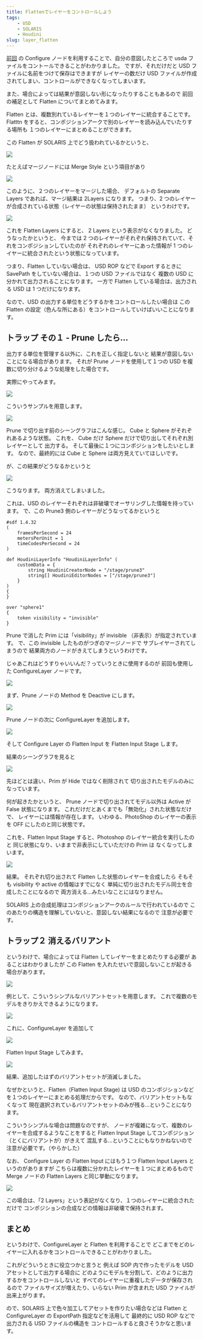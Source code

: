 ```yaml
---
title: Flattenでレイヤーをコントロールしよう
tags:
    - USD
    - SOLARIS
    - Houdini
slug: layer_flatten
---
```


[前回](edit_layer) の Configure ノードを利用することで、自分の意図したところで
usda ファイルをコントールできることがわかりました。
ですが、それだけだと USD ファイルに名前をつけて保存はできますが
レイヤーの数だけ USD ファイルが作成されてしまい、コントロールができなくなってしまいます。

また、場合によっては結果が意図しない形になったりすることもあるので
前回の補足として Flatten についてまとめてみます。

Flatten とは、複数別れているレイヤーを１つのレイヤーに統合することです。
Flatttn をすると、コンポジションアークで別のレイヤーを読み込んでいたりする場所も
１つのレイヤーにまとめることができます。

この Flatten が SOLARIS 上でどう扱われているかというと、

![](https://gyazo.com/190b91f4d6dc0aba8b3126ff2731b82d.png)

たとえばマージノードには Merge Style という項目があり

![](https://gyazo.com/3135b473882799e361a90aadaf3ba68c.png)

このように、２つのレイヤーをマージした場合、
デフォルトの Separate Layers であれば、マージ結果は 2Layers になります。
つまり、2 つのレイヤーが合成されている状態（レイヤーの状態は保持されたまま）
というわけです。

![](https://gyazo.com/eaa21c4482354aa0acd64ef2c323c366.png)

これを Flatten Layers にすると、 2 Layers という表示がなくなりました。
どうなったかというと、
今までは 2 つのレイヤーがそれぞれ保持されていて、それをコンポジションしていたのが
それぞれのレイヤーにあった情報が 1 つのレイヤーに統合されたという状態になっています。

つまり、Flatten していない場合は、 USD ROP などで Export するときに
SavePath をしていない場合は、１つの USD ファイルではなく
複数の USD に分かれて出力されることになります。
一方で Flatten している場合は、出力される USD は 1 つだけになります。

なので、USD の出力する単位をどうするかをコントロールしたい場合は
この Flatten の設定（色んな所にある）をコントロールしていけばいいことになります。

## トラップ その１ - Prune したら...

出力する単位を管理する以外に、これを正しく指定しないと
結果が意図しないことになる場合があります。
それが Prune ノードを使用して１つの USD を複数に切り分けるような処理をした場合です。

実際にやってみます。

![](https://gyazo.com/cdd0fdf1ec2415a0c937ab1e3b59afe5.png)

こういうサンプルを用意します。

![](https://gyazo.com/aa9e2ee1be6c29447e84f738a6e11702.png)

Prune で切り出す前のシーングラフはこんな感じ。
Cube と Sphere がそれぞれあるような状態。
これを、 Cube だけ Sphere だけで切り出してそれぞれ別レイヤーとして
出力する。
そして最後に１つにコンポジションをしたいとします。
なので、最終的には Cube と Sphere は両方見えていてほしいです。

が、この結果がどうなるかというと

![](https://gyazo.com/45df41da5e10d7c6bd942de46b5ce438.png)

こうなります。
両方消えてしまいました。

これは、USD のレイヤーそれぞれは非破壊でオーサリングした情報を持っています。
で、この Prune3 側のレイヤーがどうなってるかというと

```
#sdf 1.4.32
(
    framesPerSecond = 24
    metersPerUnit = 1
    timeCodesPerSecond = 24
)

def HoudiniLayerInfo "HoudiniLayerInfo" (
    customData = {
        string HoudiniCreatorNode = "/stage/prune3"
        string[] HoudiniEditorNodes = ["/stage/prune3"]
    }
)
{
}

over "sphere1"
{
    token visibility = "invisible"
}
```

Prune で消した Prim には「visibility」が invisible （非表示）が指定されています。
で、この invisible したものがつぎのマージノードで
サブレイヤーされてしまうので
結果両方のノードがきえてしまうというわけです。

じゃあこれはどうすりゃいいんだ？っていうときに使用するのが
前回も使用した ConfigureLayer ノードです。

![](https://gyazo.com/40d1819f4f64d1a1f1841bd530dfe992.png)

まず、Prune ノードの Method を Deactive にします。

![](https://gyazo.com/0a84665d50bc25c45487e6d305e723be.png)

Prune ノードの次に ConfigureLayer を追加します。

![](https://gyazo.com/43bca3b477249a0b330452c81c4a94fc.png)

そして Configure Layer の Flatten Input を Flatten Input Stage します。

結果のシーングラフを見ると

![](https://gyazo.com/538ee55ce1390d42b4633db63c0f1291.png)

先ほどとは違い、Prim が Hide ではなく削除されて
切り出されたモデルのみになっています。

何が起きたかというと、 Prune ノードで切り出されてモデル以外は
Active が False 状態になります。
これだけだとあくまでも「無効化」された状態なだけで、
レイヤーには情報が存在します。
いわゆる、PhotoShop のレイヤーの表示を OFF にしたのと同じ状態です。

これを、Flatten Input Stage すると、Photoshop のレイヤー統合を実行したのと
同じ状態になり、いままで非表示にしていただけの Prim は
なくなってしまいます。

![](https://gyazo.com/741ba4c8f78a0ee948daa0a91b409714.png)

結果。
それぞれ切り出されて Flatten した状態のレイヤーを合成したら
そもそも visibility や active の情報はすでになく
単純に切り出されたモデル同士を合成したことになるので
両方消える...みたいなことにはなりません。

SOLARIS 上の合成処理はコンポジションアークのルールで行われているので
このあたりの構造を理解していないと、意図しない結果になるので
注意が必要です。

## トラップ２ 消えるバリアント

というわけで、場合によっては Flatten してレイヤーをまとめたりする必要が
あることはわかりましたが
この Flatten を入れたせいで意図しないことが起きる場合があります。

![](https://gyazo.com/312dd0513e4ff777254f81a3bf392bf5.png)

例として、こういうシンプルなバリアントセットを用意します。
これで複数のモデルをきりかえできるようになります。

![](https://gyazo.com/7b3cb0db1b641858278d86b06a924c98.png)

これに、ConfigureLayer を追加して

![](https://gyazo.com/d3b9fee15401b10c8be0b84eb0fae24a.png)

Flatten Input Stage してみます。

![](https://gyazo.com/4b960d9d5a1f3544d1cfbc6f86724ca4.png)

結果、追加したはずのバリアントセットが消滅しました。

なぜかというと、Flatten（Flatten Input Stage) は
USD のコンポジションなどを１つのレイヤーにまとめる処理だからです。
なので、バリアントセットもなくなって
現在選択されているバリアントセットのみが残る...ということになります。

こういうシンプルな場合は問題なのですが、
ノードが複雑になって、複数のレイヤーを合成するようなことをすると
Flatten Input Stage してコンポジション（とくにバリアントが）がきえて
混乱する...ということにもなりかねないので
注意が必要です。（やらかした）

なお、 Configure Layer の Flatten Input にはもう１つ
Flatten Input Layers というのがありますが
こちらは複数に分かれたレイヤーを１つにまとめるもので
Merge ノードの Flatten Layers と同じ挙動になります。

![](https://gyazo.com/c2fb6189095b543429237968e8ff070d.png)

この場合は、「2 Layers」という表記がなくなり、１つのレイヤーに統合されただけで
コンポジションの合成などの情報は非破壊で保持されます。

## まとめ

というわけで、ConfigureLayer と Flatten を利用することで
どこまでをどのレイヤーに入れるかをコントロールできることがわかりました。

これがどういうときに役立つかと言うと
例えば SOP 内で作ったモデルを USD アセットとして出力する場合に
どのようにモデルを分割して、どのように出力するかをコントロールしないと
すべてのレイヤーに重複したデータが保存されるので
ファイルサイズが増えたり、いらない Prim が含まれた USD ファイルが出来上がります。

ので、SOLARIS 上で色々加工してアセットを作りたい場合などは
Flatten と ConfigureLayer の ExportPath 指定などを活用して
最終的に USD ROP などで出力される USD ファイルの構造を
コントロールすると良さそうかなと思います。
